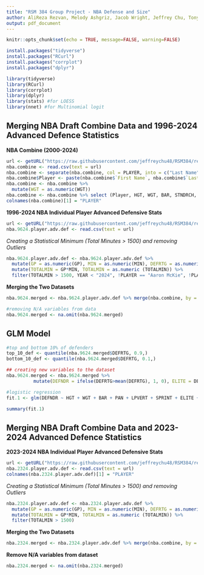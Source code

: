 ```yaml
---
title: "RSM 384 Group Project - NBA Defense and Size"
author: AliReza Rezvan, Melody Ashgriz, Jacob Wright, Jeffrey Chu, Tony Wang
output: pdf_document
---
```


```r
knitr::opts_chunk$set(echo = TRUE, message=FALSE, warning=FALSE)
```

```r
install.packages("tidyverse")
install.packages("RCurl")
install.packages("corrplot")
install.packages("dplyr")
```

```r
library(tidyverse)
library(RCurl)
library(corrplot)
library(dplyr)
library(stats) #for LOESS
library(nnet) #for Multinomial logit
```

## Merging NBA Draft Combine Data and 1996-2024 Advanced Defence Statistics

**NBA Combine (2000-2024)**

```r
url <- getURL("https://raw.githubusercontent.com/jeffreychu48/RSM384/refs/heads/main/NBA_draft_combine.csv")
nba.combine <- read.csv(text = url)
nba.combine <- separate(nba.combine, col = PLAYER, into = c("Last Name", "First Name"), sep = ", ")
nba.combine$Player <- paste(nba.combine$`First Name`, nba.combine$`Last Name`, sep = " ")
nba.combine <- nba.combine %>%
  mutate(WGT = as.numeric(WGT))
nba.combine <- nba.combine %>% select (Player, HGT, WGT, BAR, STNDRCH, PAN, LPVERT, SPRINT, LANE)
colnames(nba.combine)[1] = "PLAYER"
```

**1996-2024 NBA Individual Player Advanced Defensive Stats**

```r
url <- getURL("https://raw.githubusercontent.com/jeffreychu48/RSM384/refs/heads/main/1996-2024%20NBA%20Player%20Advanced%20Defensive%20Stats.csv")
nba.9624.player.adv.def <- read.csv(text = url)
```

*Creating a Statistical Minimum (Total Minutes \> 1500) and removing Outliers*

```r
nba.9624.player.adv.def <- nba.9624.player.adv.def %>%
  mutate(GP = as.numeric(GP), MIN = as.numeric(MIN), DEFRTG = as.numeric(DEFRTG)) %>%
  mutate(TOTALMIN = GP*MIN, TOTALMIN = as.numeric (TOTALMIN)) %>% 
  filter(TOTALMIN > 1500, YEAR < "2024", !PLAYER == "Aaron McKie", !PLAYER == "A.C. Green")
```

**Merging the Two Datasets**

```r
nba.9624.merged <- nba.9624.player.adv.def %>% merge(nba.combine, by = "PLAYER", all = FALSE)

#removing N/A variables from data
nba.9624.merged <- na.omit(nba.9624.merged)   
```

## GLM Model

```r
#top and bottom 10% of defenders 
top_10_def <- quantile(nba.9624.merged$DEFRTG, 0.9,)
bottom_10_def <- quantile(nba.9624.merged$DEFRTG, 0.1,)

## creating new variables to the dataset 
nba.9624.merged <- nba.9624.merged %>%
          mutate(DEFNDR = ifelse(DEFRTG>mean(DEFRTG), 1, 0), ELITE = DEFRTG>=top_10_def, TERRIBLE = DEFRTG<=bottom_10_def)

#logistic regression
fit.1 <- glm(DEFNDR ~ HGT + WGT + BAR + PAN + LPVERT + SPRINT + ELITE + TERRIBLE, data = nba.9624.merged, family = "binomial")    

summary(fit.1)
```









## Merging NBA Draft Combine Data and 2023-2024 Advanced Defence Statistics

**2023-2024 NBA Individual Player Advanced Defensive Stats**

```r
url <- getURL("https://raw.githubusercontent.com/jeffreychu48/RSM384/refs/heads/main/2023-2024%20NBA%20Player%20Advanced%20Defensive%20Stats.csv")
nba.2324.player.adv.def <- read.csv(text = url)
colnames(nba.2324.player.adv.def)[1] = "PLAYER"
```

*Creating a Statistical Minimum (Total Minutes \> 1500) and removing Outliers*

```r
nba.2324.player.adv.def <- nba.2324.player.adv.def %>%
  mutate(GP = as.numeric(GP), MIN = as.numeric(MIN), DEFRTG = as.numeric(DEFRTG)) %>%
  mutate(TOTALMIN = GP*MIN, TOTALMIN = as.numeric (TOTALMIN)) %>% 
  filter(TOTALMIN > 1500)
```


**Merging the Two Datasets**

```r
nba.2324.merged <- nba.2324.player.adv.def %>% merge(nba.combine, by = "PLAYER", all = FALSE)
```

**Remove N/A variables from dataset**

```r
nba.2324.merged <- na.omit(nba.2324.merged)
```

